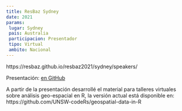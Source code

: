 ```yaml
---
title: ResBaz Sydney
date: 2021
params:
 lugar: Sydney
 pais: Australia
 participacion: Presentador
 tipo: Virtual
 ambito: Nacional
---
```


https://resbaz.github.io/resbaz2021/sydney/speakers/

Presentación: [en GitHub](https://github.com/UNSW-codeRs/geospatial-data-in-R/tree/332afeb63f669d9bccdcde133f6ceb2480c3e0be)

A partir de la presentación desarrollé el material para talleres virtuales sobre análisis geo-espacial en R, la versión actual está disponible en: https://github.com/UNSW-codeRs/geospatial-data-in-R

